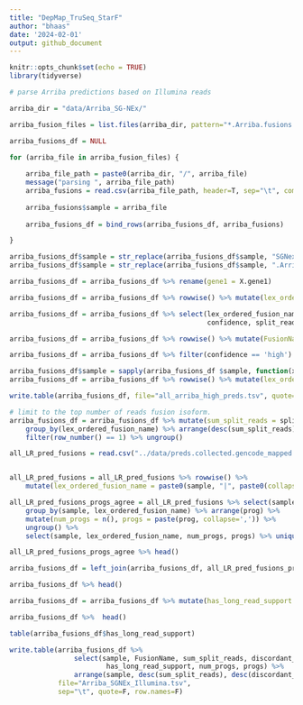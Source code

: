 ```yaml
---
title: "DepMap_TruSeq_StarF"
author: "bhaas"
date: '2024-02-01'
output: github_document
---
```


```r
knitr::opts_chunk$set(echo = TRUE)
library(tidyverse)
```


```r

# parse Arriba predictions based on Illumina reads

arriba_dir = "data/Arriba_SG-NEx/"

arriba_fusion_files = list.files(arriba_dir, pattern="*.Arriba.fusions.tsv.gz")

arriba_fusions_df = NULL

for (arriba_file in arriba_fusion_files) {
    
    arriba_file_path = paste0(arriba_dir, "/", arriba_file)
    message("parsing ", arriba_file_path)
    arriba_fusions = read.csv(arriba_file_path, header=T, sep="\t", com='')
    
    arriba_fusions$sample = arriba_file
    
    arriba_fusions_df = bind_rows(arriba_fusions_df, arriba_fusions)

}


```



```r


arriba_fusions_df$sample = str_replace(arriba_fusions_df$sample, "SGNex_", "")
arriba_fusions_df$sample = str_replace(arriba_fusions_df$sample, ".Arriba.fusions.tsv.gz", "")

arriba_fusions_df = arriba_fusions_df %>% rename(gene1 = X.gene1)

arriba_fusions_df = arriba_fusions_df %>% rowwise() %>% mutate(lex_ordered_fusion_name = paste0(sample, "|", paste0(collapse="--", sort(c(gene1, gene2)))))

arriba_fusions_df = arriba_fusions_df %>% select(lex_ordered_fusion_name, sample, gene1, gene2, 
                                                 confidence, split_reads1, split_reads2, discordant_mates)

arriba_fusions_df = arriba_fusions_df %>% rowwise() %>% mutate(FusionName = paste0(collapse="--", c(gene1, gene2) ) )

arriba_fusions_df = arriba_fusions_df %>% filter(confidence == 'high')

arriba_fusions_df$sample = sapply(arriba_fusions_df $sample, function(x) { str_split(x, "_")[[1]]}[1])
arriba_fusions_df = arriba_fusions_df %>% rowwise() %>% mutate(lex_ordered_fusion_name = paste0(sample, "|", paste0(collapse="--", sort(c(gene1, gene2)))))

write.table(arriba_fusions_df, file="all_arriba_high_preds.tsv", quote=F, sep="\t", row.names=F)


```



```r

# limit to the top number of reads fusion isoform.
arriba_fusions_df = arriba_fusions_df %>% mutate(sum_split_reads = split_reads1 + split_reads2) %>%
    group_by(lex_ordered_fusion_name) %>% arrange(desc(sum_split_reads), desc(discordant_mates)) %>%
    filter(row_number() == 1) %>% ungroup()

```



```r

all_LR_pred_fusions = read.csv("../data/preds.collected.gencode_mapped.wAnnot.filt.pass.proxy_assignments.gz", header=T, sep="\t")


all_LR_pred_fusions = all_LR_pred_fusions %>% rowwise() %>% 
    mutate(lex_ordered_fusion_name = paste0(sample, "|", paste0(collapse="--", sort(str_split(fusion, "--")[[1]]))))

```


```r

all_LR_pred_fusions_progs_agree = all_LR_pred_fusions %>% select(sample, lex_ordered_fusion_name, prog) %>% unique() %>%
    group_by(sample, lex_ordered_fusion_name) %>% arrange(prog) %>%
    mutate(num_progs = n(), progs = paste(prog, collapse=',')) %>%
    ungroup() %>%
    select(sample, lex_ordered_fusion_name, num_progs, progs) %>% unique()

all_LR_pred_fusions_progs_agree %>% head()

```




```r


arriba_fusions_df = left_join(arriba_fusions_df, all_LR_pred_fusions_progs_agree, by=c('sample', 'lex_ordered_fusion_name') )

arriba_fusions_df %>% head()

```

```r

arriba_fusions_df = arriba_fusions_df %>% mutate(has_long_read_support = (! is.na(progs)) )

arriba_fusions_df %>%  head()

```


```r

table(arriba_fusions_df$has_long_read_support)

```


```r

write.table(arriba_fusions_df %>% 
                select(sample, FusionName, sum_split_reads, discordant_mates, lex_ordered_fusion_name,
                        has_long_read_support, num_progs, progs) %>%
                arrange(sample, desc(sum_split_reads), desc(discordant_mates)),
            file="Arriba_SGNEx_Illumina.tsv",
            sep="\t", quote=F, row.names=F)


```




